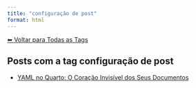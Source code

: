 ```yaml
---
title: "configuração de post"
format: html
---
```


[⬅ Voltar para Todas as Tags](../tags.qmd)

## Posts com a tag **configuração de post**

- [YAML no Quarto: O Coração Invisível dos Seus Documentos](/posts/programacao/yaml-no-quarto.html)
